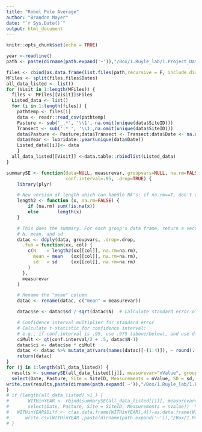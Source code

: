 ```yaml
---
title: "Robel Pole Average"
author: "Brandon Mayer"
date: "`r Sys.Date()`"
output: html_document
---
```


```r
knitr::opts_chunk$set(echo = TRUE)
```

```r
year <-readline() 
path <- paste(dirname(path.expand('~')),"/Box/1.Ruyle_lab/1.Project_Data/XDiamond/AZGFD_LandSwap/Data/Structure/",as.character(year), sep="")
```

```r
files <- cbind(as.data.frame(list.files(path,recursive = F, include.dirs = F, pattern = ".csv",full.names = T)), lubridate::ymd(sub("_.*", "",list.files(path,recursive = F, include.dirs = F, pattern = ".csv"))));names(files) <- c("Files", "Dates")
MFiles <- split(files,files$Dates)
all_data_listed <- list()
for (Visit in 1:length(MFiles)) {
  files <- MFiles[[Visit]]$Files
  Listed_data <- list()
  for (i in 1:length(files)) {
    pathtemp <- files[i]
    data <- readr::read_csv(pathtemp)
    Pasture <- sub('_.*', '\\1', na.omit(unique(data$SiteID)))
    Transect <- sub('.*_', '\\1',na.omit(unique(data$SiteID)))
    data$Pasture <- Pasture;data$Transect <- Transect;data$Date <- na.omit(lubridate::mdy(unique(data$Date)))
    data$Year <- lubridate::year(unique(data$Date))
    Listed_data[[i]]<- data
    }
  all_data_listed[[Visit]] <-data.table::rbindlist(Listed_data)
}
```

```r

summarySE <- function(data=NULL, measurevar, groupvars=NULL, na.rm=FALSE,
                      conf.interval=.95, .drop=TRUE) {
    library(plyr)

    # New version of length which can handle NA's: if na.rm==T, don't count them
    length2 <- function (x, na.rm=FALSE) {
        if (na.rm) sum(!is.na(x))
        else       length(x)
    }

    # This does the summary. For each group's data frame, return a vector with
    # N, mean, and sd
    datac <- ddply(data, groupvars, .drop=.drop,
      .fun = function(xx, col) {
        c(N    = length2(xx[[col]], na.rm=na.rm),
          mean = mean   (xx[[col]], na.rm=na.rm),
          sd   = sd     (xx[[col]], na.rm=na.rm)
        )
      },
      measurevar
    )

    # Rename the "mean" column    
    datac <- rename(datac, c("mean" = measurevar))

    datac$se <- datac$sd / sqrt(datac$N)  # Calculate standard error of the mean

    # Confidence interval multiplier for standard error
    # Calculate t-statistic for confidence interval: 
    # e.g., if conf.interval is .95, use .975 (above/below), and use df=N-1
    ciMult <- qt(conf.interval/2 + .5, datac$N-1)
    datac$ci <- datac$se * ciMult
    datac <- datac %>% mutate_at(vars(names(datac)[-(1:4)]), ~ round(., digits = 1))
    return(datac)
}
for (j in 1:length(all_data_listed)) {
  results <- summarySE(all_data_listed[[j]], measurevar="nValue", groupvars=c("Date","Pasture","SiteID")) %>%
  select(Date, Pasture, Site = SiteID, Measurements = nValue, SD = sd, se, CI=ci)
write.csv(results,paste(dirname(path.expand('~')),"/Box/1.Ruyle_lab/1.Project_Data/XDiamond/AZGFD_LandSwap/Results/Structure/",paste0("RP_",as.character(unique(results$Date)),".csv"), sep=""))
}
# if (length(all_data_listed) >1 ) {
#       WITHinYEAR <- rbind(summarySE(all_data_listed[[1]], measurevar="nValue", groupvars=c("Date","Pasture","SiteID")) %>%select(Date, Pasture, Site = SiteID, Measurements = nValue),summarySE(all_data_listed[[2]], measurevar="nValue", groupvars=c("Date","Pasture","SiteID")) %>%
#       select(Date, Pasture, Site = SiteID, Measurements = nValue))  %>% tidyr::pivot_wider(names_from = Date,values_from = Measurements)
#   WITHinYEAR$Diff <- c(as.data.frame(WITHinYEAR[,4])-as.data.frame(WITHinYEAR[,3]))[[1]]
#      write.csv(WITHinYEAR ,paste(dirname(path.expand('~')),"/Box/1.Ruyle_lab/1.Project_Data/XDiamond/AZGFD_LandSwap/Results/Structure/",paste0("RPWithinYears_",colnames(WITHinYEAR[, 4]),"_",colnames(WITHinYEAR[,3]),".csv"), sep=""))
# }

```

